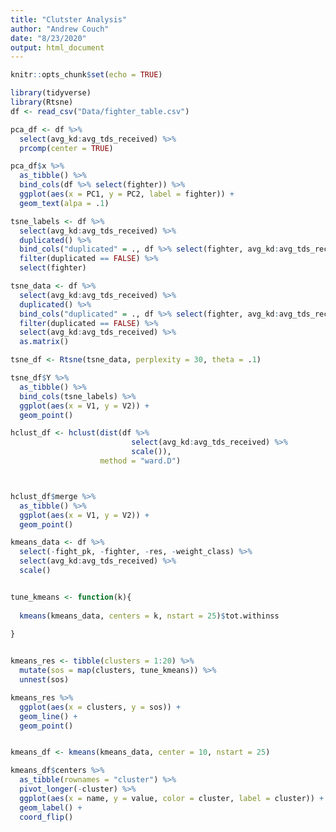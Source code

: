 ```yaml
---
title: "Clutster Analysis"
author: "Andrew Couch"
date: "8/23/2020"
output: html_document
---
```


```r
knitr::opts_chunk$set(echo = TRUE)
```

```r
library(tidyverse)
library(Rtsne)
df <- read_csv("Data/fighter_table.csv")
```

```r
pca_df <- df %>% 
  select(avg_kd:avg_tds_received) %>% 
  prcomp(center = TRUE)

pca_df$x %>% 
  as_tibble() %>% 
  bind_cols(df %>% select(fighter)) %>% 
  ggplot(aes(x = PC1, y = PC2, label = fighter)) + 
  geom_text(alpa = .1)
```


```r

tsne_labels <- df %>% 
  select(avg_kd:avg_tds_received) %>% 
  duplicated() %>% 
  bind_cols("duplicated" = ., df %>% select(fighter, avg_kd:avg_tds_received)) %>% 
  filter(duplicated == FALSE) %>% 
  select(fighter)

tsne_data <- df %>% 
  select(avg_kd:avg_tds_received) %>% 
  duplicated() %>% 
  bind_cols("duplicated" = ., df %>% select(fighter, avg_kd:avg_tds_received)) %>% 
  filter(duplicated == FALSE) %>% 
  select(avg_kd:avg_tds_received) %>% 
  as.matrix()

tsne_df <- Rtsne(tsne_data, perplexity = 30, theta = .1)

tsne_df$Y %>% 
  as_tibble() %>% 
  bind_cols(tsne_labels) %>% 
  ggplot(aes(x = V1, y = V2)) + 
  geom_point() 
```

```r
hclust_df <- hclust(dist(df %>% 
                           select(avg_kd:avg_tds_received) %>% 
                           scale()),
                    method = "ward.D")



hclust_df$merge %>% 
  as_tibble() %>% 
  ggplot(aes(x = V1, y = V2)) + 
  geom_point()
```

```r

kmeans_data <- df %>% 
  select(-fight_pk, -fighter, -res, -weight_class) %>% 
  select(avg_kd:avg_tds_received) %>% 
  scale()


tune_kmeans <- function(k){
  
  kmeans(kmeans_data, centers = k, nstart = 25)$tot.withinss
  
}


kmeans_res <- tibble(clusters = 1:20) %>% 
  mutate(sos = map(clusters, tune_kmeans)) %>% 
  unnest(sos)

kmeans_res %>% 
  ggplot(aes(x = clusters, y = sos)) + 
  geom_line() + 
  geom_point()


kmeans_df <- kmeans(kmeans_data, center = 10, nstart = 25)

kmeans_df$centers %>% 
  as_tibble(rownames = "cluster") %>% 
  pivot_longer(-cluster) %>% 
  ggplot(aes(x = name, y = value, color = cluster, label = cluster)) + 
  geom_label() + 
  coord_flip()
```

